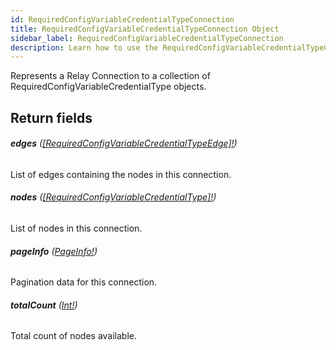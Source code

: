 ```yaml
---
id: RequiredConfigVariableCredentialTypeConnection
title: RequiredConfigVariableCredentialTypeConnection Object
sidebar_label: RequiredConfigVariableCredentialTypeConnection
description: Learn how to use the RequiredConfigVariableCredentialTypeConnection Object for Builder's API.
---
```


Represents a Relay Connection to a collection of RequiredConfigVariableCredentialType objects.

## Return fields

###### <b>edges</b> ([[RequiredConfigVariableCredentialTypeEdge]!](/composer/builder/api/schema/object/RequiredConfigVariableCredentialTypeEdge.mdx))

List of edges containing the nodes in this connection.

###### <b>nodes</b> ([[RequiredConfigVariableCredentialType]!](/composer/builder/api/schema/object/RequiredConfigVariableCredentialType.mdx))

List of nodes in this connection.

###### <b>pageInfo</b> ([PageInfo!](/composer/builder/api/schema/object/PageInfo.mdx))

Pagination data for this connection.

###### <b>totalCount</b> ([Int!](/composer/builder/api/schema/scalar/Int.mdx))

Total count of nodes available.
